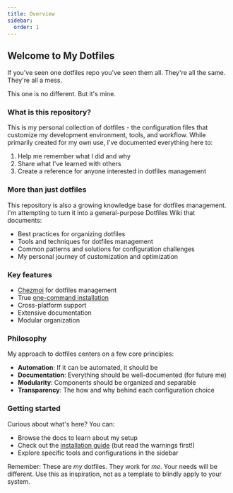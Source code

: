 ```yaml
---
title: Overview
sidebar:
  order: 1
---
```


## Welcome to My Dotfiles

If you've seen one dotfiles repo you've seen them all. They're all the same. They're all a mess.

This one is no different. But it's mine.

### What is this repository?

This is my personal collection of dotfiles - the configuration files that customize my development environment, tools, and workflow. While primarily created for my own use, I've documented everything here to:

1. Help me remember what I did and why
2. Share what I've learned with others
3. Create a reference for anyone interested in dotfiles management

### More than just dotfiles

This repository is also a growing knowledge base for dotfiles management. I'm attempting to turn it into a general-purpose Dotfiles Wiki that documents:

- Best practices for organizing dotfiles
- Tools and techniques for dotfiles management
- Common patterns and solutions for configuration challenges
- My personal journey of customization and optimization

### Key features

- [Chezmoi](/management-tools/chezmoi) for dotfiles management
- True [one-command installation](/installation#quick-installation)
- Cross-platform support
- Extensive documentation
- Modular organization

### Philosophy

My approach to dotfiles centers on a few core principles:

- **Automation**: If it can be automated, it should be
- **Documentation**: Everything should be well-documented (for future me)
- **Modularity**: Components should be organized and separable
- **Transparency**: The how and why behind each configuration choice

### Getting started

Curious about what's here? You can:

- Browse the docs to learn about my setup
- Check out the [installation guide](/installation) (but read the warnings first!)
- Explore specific tools and configurations in the sidebar

Remember: These are _my_ dotfiles. They work for _me_. Your needs will be different. Use this as inspiration, not as a template to blindly apply to your system.
